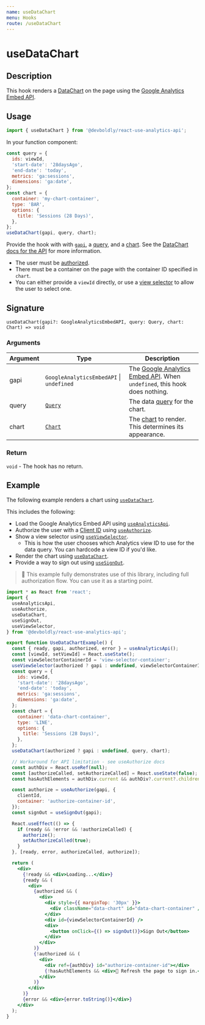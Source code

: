 ```yaml
---
name: useDataChart
menu: Hooks
route: /useDataChart
---
```



<h1>useDataChart</h1>

## Description

This hook renders a [DataChart](https://developers.google.com/analytics/devguides/reporting/embed/v1/component-reference#datachart) on the page using the [Google Analytics Embed API](/useAnalyticsApi).

## Usage

```jsx
import { useDataChart } from '@devboldly/react-use-analytics-api';
```

In your function component:

```jsx
const query = {
  ids: viewId,
  'start-date': '28daysAgo',
  'end-date': 'today',
  metrics: 'ga:sessions',
  dimensions: 'ga:date',
};
const chart = {
  container: 'my-chart-container',
  type: 'BAR',
  options: {
    title: 'Sessions (28 Days)',
  },
};
useDataChart(gapi, query, chart);
```

Provide the hook with with [`gapi`](/useAnalyticsApi), a [query](https://developers.google.com/analytics/devguides/reporting/core/v3/reference#q_summary), and a [chart](https://developers.google.com/analytics/devguides/reporting/embed/v1/component-reference#datachart). See the [DataChart docs for the API](https://developers.google.com/analytics/devguides/reporting/embed/v1/component-reference#datachart) for more information.

- The user must be [authorized](/useAuthorize).
- There must be a container on the page with the container ID specified in `chart`.
- You can either provide a `viewId` directly, or use a [view selector](/useViewSelector) to allow the user to select one.

## Signature

`useDataChart(gapi?: GoogleAnalyticsEmbedAPI, query: Query, chart: Chart) => void`

### Arguments

| Argument | Type | Description |
|----------|------|-------------|
| gapi | `GoogleAnalyticsEmbedAPI` &#124; `undefined` | The [Google Analytics Embed API](/useAnalyticsApi). When `undefined`, this hook does nothing. |
| query | [`Query`](https://developers.google.com/analytics/devguides/reporting/core/v3/reference#q_summary) | The data [query](https://developers.google.com/analytics/devguides/reporting/core/v3/reference#q_summary) for the chart. |
| chart | [`Chart`](https://developers.google.com/analytics/devguides/reporting/embed/v1/component-reference#datachart) | The [chart](https://developers.google.com/analytics/devguides/reporting/embed/v1/component-reference#datachart) to render. This determines its appearance. |

### Return

`void` - The hook has no return.

## Example

The following example renders a chart using [`useDataChart`](/useDataChart). 

This includes the following:
- Load the Google Analytics Embed API using [`useAnalyticsApi`](/useAnalyticsApi).
- Authorize the user with a [Client ID](https://react-analytics-charts.netlify.app/google-oauth-client-id) using [`useAuthorize`](/useAuthorize).
- Show a view selector using [`useViewSelector`](/useViewSelector).
  - This is how the user chooses which Analytics view ID to use for the data query. You can hardcode a view ID if you'd like.
- Render the chart using [`useDataChart`](/useDataChart).
- Provide a way to sign out using [`useSignOut`](/useSignOut).

> 🏁 This example fully demonstrates use of this library, including full authorization flow. You can use it as a starting point.

<div style={{ border: 'solid 2px #67788a', padding: '20px' }}>
  <UseDataChartExample />
</div>

```jsx
import * as React from 'react';
import {
  useAnalyticsApi,
  useAuthorize,
  useDataChart,
  useSignOut,
  useViewSelector,
} from '@devboldly/react-use-analytics-api';

export function UseDataChartExample() {
  const { ready, gapi, authorized, error } = useAnalyticsApi();
  const [viewId, setViewId] = React.useState();
  const viewSelectorContainerId = 'view-selector-container';
  useViewSelector(authorized ? gapi : undefined, viewSelectorContainerId, viewId => setViewId(viewId));
  const query = {
    ids: viewId,
    'start-date': '28daysAgo',
    'end-date': 'today',
    metrics: 'ga:sessions',
    dimensions: 'ga:date',
  };
  const chart = {
    container: 'data-chart-container',
    type: 'LINE',
    options: {
      title: 'Sessions (28 Days)',
    },
  };
  useDataChart(authorized ? gapi : undefined, query, chart);

  // Workaround for API limitation - see useAuthorize docs
  const authDiv = React.useRef(null);
  const [authorizeCalled, setAuthorizeCalled] = React.useState(false);
  const hasAuthElements = authDiv.current && authDiv?.current?.children?.length > 0;

  const authorize = useAuthorize(gapi, {
    clientId,
    container: 'authorize-container-id',
  });
  const signOut = useSignOut(gapi);

  React.useEffect(() => {
    if (ready && !error && !authorizeCalled) {
      authorize();
      setAuthorizeCalled(true);
    }
  }, [ready, error, authorizeCalled, authorize]);

  return (
    <div>
      {!ready && <div>Loading...</div>}
      {ready && (
        <div>
          {authorized && (
            <div>
              <div style={{ marginTop: '30px' }}>
                <div className="data-chart" id="data-chart-container" />
              </div>
              <div id={viewSelectorContainerId} />
              <div>
                <button onClick={() => signOut()}>Sign Out</button>
              </div>
            </div>
          )}
          {!authorized && (
            <div>
              <div ref={authDiv} id="authorize-container-id"></div>
              {!hasAuthElements && <div>🔄 Refresh the page to sign in.</div>}
            </div>
          )}
        </div>
      )}
      {error && <div>{error.toString()}</div>}
    </div>
  );
}
```